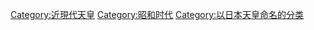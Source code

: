 [[Category:近現代天皇|Category:近現代天皇]]
[[Category:昭和时代|Category:昭和时代]]
[[Category:以日本天皇命名的分类|Category:以日本天皇命名的分类]]